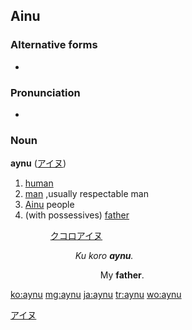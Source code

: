 {{also|Aynu}}
==Ainu==

===Alternative forms===
* {{l|ain|ainu}}

===Pronunciation===
* {{IPA|/ʔajnu/|lang=ain}}

===Noun===
'''aynu''' ([[アイヌ]])

# [[human]]
# [[man]] ,usually respectable man
# [[Ainu]] people
# (with possessives) [[father]]
#: [[クコロ]][[アイヌ]]
#:: ''Ku koro '''aynu'''.''
#::: My '''father'''.

[[Category:Ainu nouns|アイヌ]]

[[ko:aynu]]
[[mg:aynu]]
[[ja:aynu]]
[[tr:aynu]]
[[wo:aynu]]